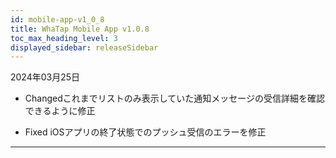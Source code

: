 ```yaml
---
id: mobile-app-v1_0_8
title: WhaTap Mobile App v1.0.8
toc_max_heading_level: 3
displayed_sidebar: releaseSidebar
---
```


2024年03月25日

- <Status>Changed</Status>これまでリストのみ表示していた通知メッセージの受信詳細を確認できるように修正

- <Status>Fixed</Status> iOSアプリの終了状態でのプッシュ受信のエラーを修正

* * *


<Downloadapp />
